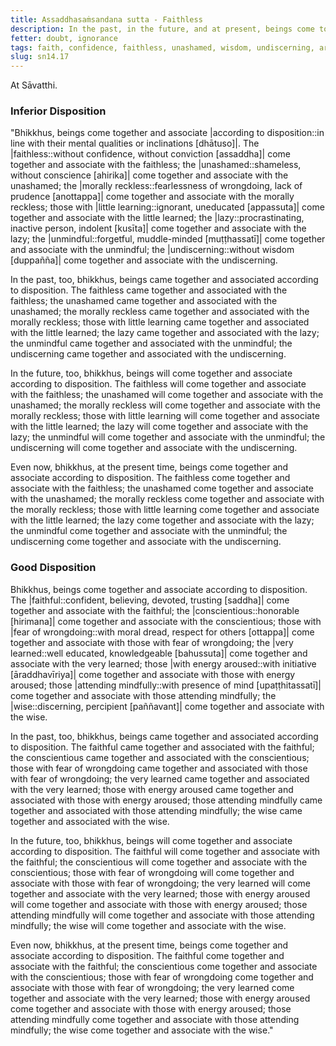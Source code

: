 ```yaml
---
title: Assaddhasaṁsandana sutta - Faithless
description: In the past, in the future, and at present, beings come together and associate based on disposition. The faithless come together and associate with the faithless, and other pairs of dispositions are mentioned.
fetter: doubt, ignorance
tags: faith, confidence, faithless, unashamed, wisdom, undiscerning, aroused energy, procrastination, lazy, unmindful, mindful, morally reckless, fear of wrongdoing, unlearned, very learned, beings, friendship sn, sn12-21, sn14
slug: sn14.17
---
```


At Sāvatthi.

### Inferior Disposition

"Bhikkhus, beings come together and associate |according to disposition::in line with their mental qualities or inclinations [dhātuso]|. The |faithless::without confidence, without conviction [assaddha]| come together and associate with the faithless; the |unashamed::shameless, without conscience [ahirika]| come together and associate with the unashamed; the |morally reckless::fearlessness of wrongdoing, lack of prudence [anottappa]| come together and associate with the morally reckless; those with |little learning::ignorant, uneducated [appassuta]| come together and associate with the little learned; the |lazy::procrastinating, inactive person, indolent [kusīta]| come together and associate with the lazy; the |unmindful::forgetful, muddle-minded [muṭṭhassatī]| come together and associate with the unmindful; the |undiscerning::without wisdom [duppañña]| come together and associate with the undiscerning.

In the past, too, bhikkhus, beings came together and associated according to disposition. The faithless came together and associated with the faithless; the unashamed came together and associated with the unashamed; the morally reckless came together and associated with the morally reckless; those with little learning came together and associated with the little learned; the lazy came together and associated with the lazy; the unmindful came together and associated with the unmindful; the undiscerning came together and associated with the undiscerning.

In the future, too, bhikkhus, beings will come together and associate according to disposition. The faithless will come together and associate with the faithless; the unashamed will come together and associate with the unashamed; the morally reckless will come together and associate with the morally reckless; those with little learning will come together and associate with the little learned; the lazy will come together and associate with the lazy; the unmindful will come together and associate with the unmindful; the undiscerning will come together and associate with the undiscerning.

Even now, bhikkhus, at the present time, beings come together and associate according to disposition. The faithless come together and associate with the faithless; the unashamed come together and associate with the unashamed; the morally reckless come together and associate with the morally reckless; those with little learning come together and associate with the little learned; the lazy come together and associate with the lazy; the unmindful come together and associate with the unmindful; the undiscerning come together and associate with the undiscerning.

### Good Disposition

Bhikkhus, beings come together and associate according to disposition. The |faithful::confident, believing, devoted, trusting [saddha]| come together and associate with the faithful; the |conscientious::honorable [hirimana]| come together and associate with the conscientious; those with |fear of wrongdoing::with moral dread, respect for others [ottappa]| come together and associate with those with fear of wrongdoing; the |very learned::well educated, knowledgeable [bahussuta]| come together and associate with the very learned; those |with energy aroused::with initiative [āraddhavīriya]| come together and associate with those with energy aroused; those |attending mindfully::with presence of mind [upaṭṭhitassatī]| come together and associate with those attending mindfully; the |wise::discerning, percipient [paññavant]| come together and associate with the wise.

In the past, too, bhikkhus, beings came together and associated according to disposition. The faithful came together and associated with the faithful; the conscientious came together and associated with the conscientious; those with fear of wrongdoing came together and associated with those with fear of wrongdoing; the very learned came together and associated with the very learned; those with energy aroused came together and associated with those with energy aroused; those attending mindfully came together and associated with those attending mindfully; the wise came together and associated with the wise.

In the future, too, bhikkhus, beings will come together and associate according to disposition. The faithful will come together and associate with the faithful; the conscientious will come together and associate with the conscientious; those with fear of wrongdoing will come together and associate with those with fear of wrongdoing; the very learned will come together and associate with the very learned; those with energy aroused will come together and associate with those with energy aroused; those attending mindfully will come together and associate with those attending mindfully; the wise will come together and associate with the wise.

Even now, bhikkhus, at the present time, beings come together and associate according to disposition. The faithful come together and associate with the faithful; the conscientious come together and associate with the conscientious; those with fear of wrongdoing come together and associate with those with fear of wrongdoing; the very learned come together and associate with the very learned; those with energy aroused come together and associate with those with energy aroused; those attending mindfully come together and associate with those attending mindfully; the wise come together and associate with the wise."